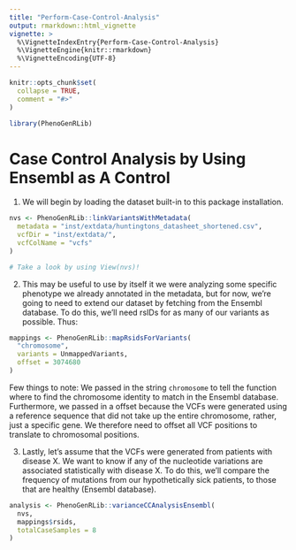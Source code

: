 ```yaml
---
title: "Perform-Case-Control-Analysis"
output: rmarkdown::html_vignette
vignette: >
  %\VignetteIndexEntry{Perform-Case-Control-Analysis}
  %\VignetteEngine{knitr::rmarkdown}
  %\VignetteEncoding{UTF-8}
---
```


```r
knitr::opts_chunk$set(
  collapse = TRUE,
  comment = "#>"
)
```

```r
library(PhenoGenRLib)
```

# Case Control Analysis by Using Ensembl as A Control

1. We will begin by loading the dataset built-in to this package installation.

```r
nvs <- PhenoGenRLib::linkVariantsWithMetadata(
  metadata = "inst/extdata/huntingtons_datasheet_shortened.csv",
  vcfDir = "inst/extdata/",
  vcfColName = "vcfs"
)

# Take a look by using View(nvs)!
```

2. This may be useful to use by itself it we were analyzing some specific phenotype we already annotated in the metadata, but for now, we're going to need to extend our dataset by fetching from the Ensembl database. To do this, we'll need rsIDs for as many of our variants as possible. Thus:

```r
mappings <- PhenoGenRLib::mapRsidsForVariants(
  "chromosome",
  variants = UnmappedVariants,
  offset = 3074680
)
```

Few things to note: We passed in the string `chromosome` to tell the function where to find the chromosome identity to match in the Ensembl database. Furthermore, we passed in a offset because the VCFs were generated using a reference sequence that did not take up the entire chromosome, rather, just a specific gene. We therefore need to offset all VCF positions to translate to chromosomal positions.

3. Lastly, let's assume that the VCFs were generated from patients with disease X. We want to know if any of the nucleotide variations are associated statistically with disease X. To do this, we'll compare the frequency of mutations from our hypothetically sick patients, to those that are healthy (Ensembl database).

```r
analysis <- PhenoGenRLib::varianceCCAnalysisEnsembl(
  nvs,
  mappings$rsids,
  totalCaseSamples = 8
)
```